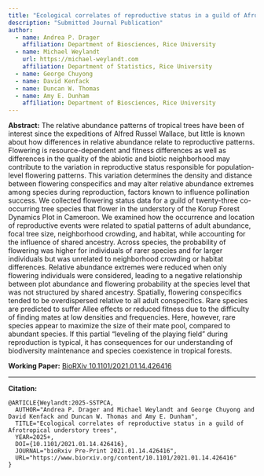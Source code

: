 ```yaml
---
title: "Ecological correlates of reproductive status in a guild of Afrotropical understory trees"
description: "Submitted Journal Publication"
author:
  - name: Andrea P. Drager
    affiliation: Department of Biosciences, Rice University
  - name: Michael Weylandt
    url: https://michael-weylandt.com
    affiliation: Department of Statistics, Rice University
  - name: George Chuyong
  - name: David Kenfack
  - name: Duncan W. Thomas
  - name: Amy E. Dunham
    affiliation: Department of Biosciences, Rice University
---
```


**Abstract:** The relative abundance patterns of tropical trees have been of interest since the expeditions of Alfred Russel Wallace, but little is known about how differences in relative abundance relate to reproductive patterns. Flowering is resource-dependent and fitness differences as well as differences in the quality of the abiotic and biotic neighborhood may contribute to the variation in reproductive status responsible for population-level flowering patterns. This variation determines the density and distance between flowering conspecifics and may alter relative abundance extremes among species during reproduction, factors known to influence pollination success. We collected flowering status data for a guild of twenty-three co-occurring tree species that flower in the understory of the Korup Forest Dynamics Plot in Cameroon. We examined how the occurrence and location of reproductive events were related to spatial patterns of adult abundance, focal tree size, neighborhood crowding, and habitat, while accounting for the influence of shared ancestry. Across species, the probability of flowering was higher for individuals of rarer species and for larger individuals but was unrelated to neighborhood crowding or habitat differences. Relative abundance extremes were reduced when only flowering individuals were considered, leading to a negative relationship between plot abundance and flowering probability at the species level that was not structured by shared ancestry. Spatially, flowering conspecifics tended to be overdispersed relative to all adult conspecifics. Rare species are predicted to suffer Allee effects or reduced fitness due to the difficulty of finding mates at low densities and frequencies. Here, however, rare species appear to maximize the size of their mate pool, compared to abundant species. If this partial "leveling of the playing field" during reproduction is typical, it has consequences for our understanding of biodiversity maintenance and species coexistence in tropical forests.

**Working Paper:** [BioRXiv 10.1101/2021.01.14.426416](https://doi.org/10.1101/2021.01.14.426416)


---

**Citation:**

```
@ARTICLE{Weylandt:2025-SSTPCA,
  AUTHOR="Andrea P. Drager and Michael Weylandt and George Chuyong and David Kenfack and Duncan W. Thomas and Amy E. Dunham",
  TITLE="Ecological correlates of reproductive status in a guild of Afrotropical understory trees",
  YEAR=2025+,
  DOI={10.1101/2021.01.14.426416},
  JOURNAL="bioRxiv Pre-Print 2021.01.14.426416", 
  URL="https://www.biorxiv.org/content/10.1101/2021.01.14.426416"
}
```



